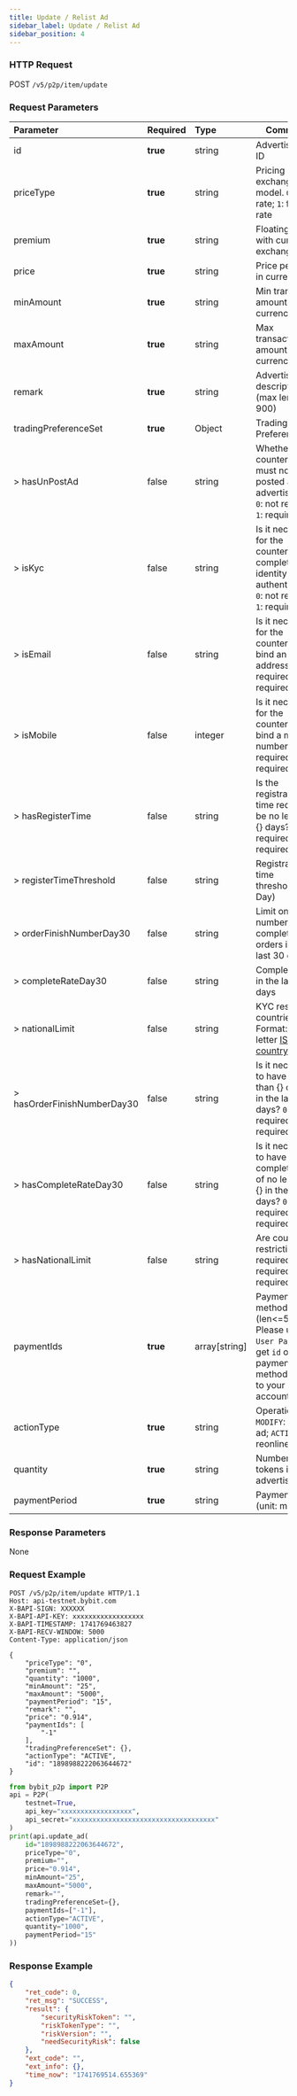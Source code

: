 ```yaml
---
title: Update / Relist Ad
sidebar_label: Update / Relist Ad
sidebar_position: 4
---
```


### HTTP Request
POST `/v5/p2p/item/update`

### Request Parameters
| Parameter | Required | Type | Comments|
|:----- |:-------|:-----|------ |
|id|**true**|string|Advertisement ID|
|priceType|**true**|string|Pricing exchange rate model. `0`: fixed rate; `1`: floating rate|
|premium|**true**|string|Floating ratio with current exchange rate|
|price|**true**|string|Price per token, in currency|
|minAmount|**true**|string|Min transaction amount in currency|
|maxAmount|**true**|string|Max transaction amount in currency|
|remark|**true**|string|Advertisement description (max length: 900)|
|tradingPreferenceSet|**true**|Object|Trading Preferences|
|> hasUnPostAd|false|string|Whether the counterparty must not have posted any advertisements. `0`: not required, `1`: required |
|> isKyc|false|string|Is it necessary for the counterparty to complete identity authentication? `0`: not required, `1`: required |
|> isEmail|false|string|Is it necessary for the counterparty to bind an email address? `0`: not required, `1`: required |
|> isMobile |false |integer | Is it necessary for the counterparty to bind a mobile number? `0`: not required`1`: required|
|> hasRegisterTime|false|string|Is the registration time required to be no less than {} days? `0`: not required, `1`: required |
|> registerTimeThreshold|false|string|Registration time threshold(Unit: Day)|
|> orderFinishNumberDay30|false|string|Limit on number of completed orders in the last 30 days|
|> completeRateDay30|false|string|Completion rate in the last 30 days|
|> nationalLimit|false|string|KYC restricted countries. Format: three-letter <a href="https://en.wikipedia.org/wiki/ISO_3166-1_alpha-3">ISO country code</a>|
|> hasOrderFinishNumberDay30|false|string|Is it necessary to have no less than {} orders in the last 30 days? `0`: not required, `1`: required |
|> hasCompleteRateDay30|false|string|Is it necessary to have a completion rate of no less than {} in the last 30 days? `0`: not required, `1`: required |
|> hasNationalLimit|false|string|Are country restrictions required? `0`: not required, `1`: required |
|paymentIds|**true**|array[string]|Payment method type ID (len<=5). Please use `Get User Payment` to get `id` of a payment method added to your account.|
|actionType|**true**|string|Operation type: `MODIFY`: modify ad; `ACTIVE`: reonline adv|
|quantity|**true**|string|Number of tokens in an advertisement|
|paymentPeriod|**true**|string|Payment period (unit: minutes)|

### Response Parameters
None

### Request Example

<Tabs groupId="programming-languages">
<TabItem value="http" label="HTTP">

```http
POST /v5/p2p/item/update HTTP/1.1
Host: api-testnet.bybit.com
X-BAPI-SIGN: XXXXXX
X-BAPI-API-KEY: xxxxxxxxxxxxxxxxxx
X-BAPI-TIMESTAMP: 1741769463827
X-BAPI-RECV-WINDOW: 5000
Content-Type: application/json

{
    "priceType": "0",
    "premium": "",
    "quantity": "1000",
    "minAmount": "25",
    "maxAmount": "5000",
    "paymentPeriod": "15",
    "remark": "",
    "price": "0.914",
    "paymentIds": [
        "-1"
    ],
    "tradingPreferenceSet": {},
    "actionType": "ACTIVE",
    "id": "1898988222063644672"
}
```

</TabItem>
<TabItem value="python" label="Python">

```python
from bybit_p2p import P2P
api = P2P(
    testnet=True,
    api_key="xxxxxxxxxxxxxxxxxx",
    api_secret="xxxxxxxxxxxxxxxxxxxxxxxxxxxxxxxxxxxx"
)
print(api.update_ad(
    id="1898988222063644672",
    priceType="0",
    premium="",
    price="0.914",
    minAmount="25",
    maxAmount="5000",
    remark="",
    tradingPreferenceSet={},
    paymentIds=["-1"],
    actionType="ACTIVE",
    quantity="1000",
    paymentPeriod="15"
))
```

</TabItem>
</Tabs>

### Response Example

```json
{
    "ret_code": 0,
    "ret_msg": "SUCCESS",
    "result": {
        "securityRiskToken": "",
        "riskTokenType": "",
        "riskVersion": "",
        "needSecurityRisk": false
    },
    "ext_code": "",
    "ext_info": {},
    "time_now": "1741769514.655369"
}
```
